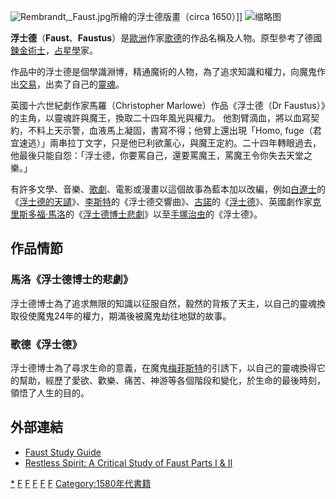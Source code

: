 {{otheruses|subject=歐洲文藝作品人物|浮士德 (消歧義)}}
[[File:Rembrandt,_Faust.jpg|thumb]]所繪的浮士德版畫（circa 1650）]]
[[File:Faust's_Dream,_by_Luis_Ricardo_Falero.jpg|缩略图]]

'''浮士德'''（'''Faust'''、'''Faustus'''）是[[歐洲|歐洲]]作家[[歌德|歌德]]的作品名稱及人物。原型參考了德國[[鍊金術士|鍊金術士]]，[[占星學|占星學]]家{{link-en|約翰·喬治·浮士德|Johann Georg Faust}}。

作品中的浮士德是個學識淵博，精通魔術的人物，為了追求知識和權力，向魔鬼作出[[魔鬼交易|交易]]，出卖了自己的[[靈魂|靈魂]]。

英國十六世紀劇作家馬羅（Christopher Marlowe）作品《浮士德（Dr Faustus）》的主角，以靈魂許與魔王，換取二十四年風光與權力。
他割臂滴血，將以血寫契約，不料上天示警，血液馬上凝固，書寫不得；他臂上還出現「Homo, fuge（君宜速逃）」兩串拉丁文字，只是他已利欲薰心，與魔王定約。二十四年轉眼過去，他最後只能自怨：「浮士德，你要罵自己，還要罵魔王，罵魔王令你失去天堂之樂。」

有許多文學、音樂、[[歌劇|歌劇]]、電影或漫畫以這個故事為藍本加以改編，例如[[白遼士|白遼士]]的《[[浮士德的天譴|浮士德的天譴]]》、[[李斯特·费伦茨|李斯特]]的《浮士德交響曲》、[[古諾|古諾]]的《[[浮士德_(歌劇)|浮士德]]》、英國劇作家[[克里斯多福·馬洛|克里斯多福·馬洛]]的《[[浮士德博士悲劇|浮士德博士悲劇]]》以至[[手塚治虫|手塚治虫]]的《浮士德》。

== 作品情節 ==
=== 馬洛《浮士德博士的悲劇》 ===
浮士德博士為了追求無限的知識以征服自然，毅然的背叛了天主，以自己的靈魂換取役使魔鬼24年的權力，期滿後被魔鬼劫往地獄的故事。

=== 歌德《浮士德》 ===
{{Main|浮士德 (歌德)|浮士德I|浮士德II}}
浮士德博士為了尋求生命的意義，在魔鬼[[梅菲斯特|梅菲斯特]]的引誘下，以自己的靈魂換得它的幫助，經歷了愛欲、歡樂、痛苦、神游等各個階段和變化，於生命的最後時刻，領悟了人生的目的。

== 外部連結 ==
* [http://www.cummingsstudyguides.net/Faust.html#Faust Faust Study Guide] {{Wayback|url=http://www.cummingsstudyguides.net/Faust.html#Faust |date=20210401023356 }}
* [http://www.poetryintranslation.com/PITBR/German/TheRestlessSpiritweb.htm#The Restless Spirit: A Critical Study of Faust Parts I & II]

{{Authority control}}
{{DEFAULTSORT:Faust}}
[[Category:浮士德|*]]
[[Category:虛構鍊金術師|F]]
[[Category:德國傳說|F]]
[[Category:虛構德國人|F]]
[[Category:惡魔題材作品|F]]
[[Category:中世紀傳說|F]]
[[Category:1580年代書籍|Category:1580年代書籍]]